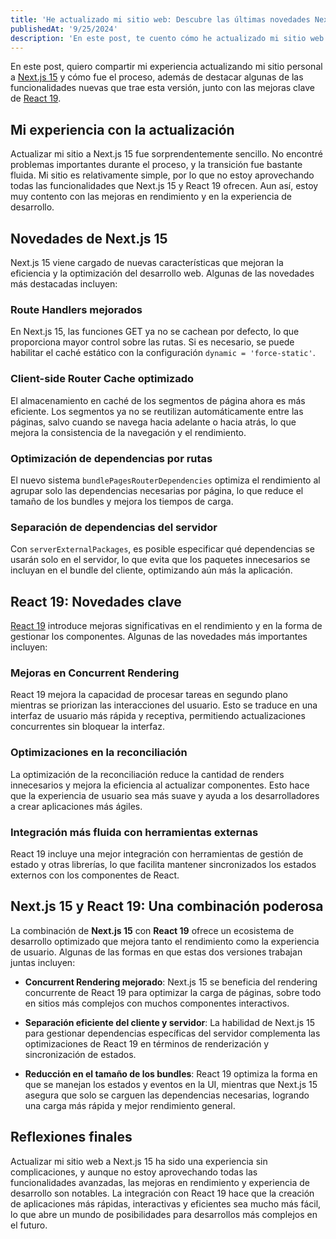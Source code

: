 ```yaml
---
title: 'He actualizado mi sitio web: Descubre las últimas novedades Next.js 15'
publishedAt: '9/25/2024'
description: 'En este post, te cuento cómo he actualizado mi sitio web a Next.js 15, explorando las nuevas funcionalidades y mejoras que trae esta versión. Descubre cómo estas novedades impactan en el rendimiento, la optimización y la experiencia de desarrollo.'
---
```


En este post, quiero compartir mi experiencia actualizando mi sitio personal a [Next.js 15](https://nextjs.org/docs) y cómo fue el proceso, además de destacar algunas de las funcionalidades nuevas que trae esta versión, junto con las mejoras clave de [React 19](https://es.react.dev/blog/2024/04/25/react-19).

## Mi experiencia con la actualización

Actualizar mi sitio a Next.js 15 fue sorprendentemente sencillo. No encontré problemas importantes durante el proceso, y la transición fue bastante fluida. Mi sitio es relativamente simple, por lo que no estoy aprovechando todas las funcionalidades que Next.js 15 y React 19 ofrecen. Aun así, estoy muy contento con las mejoras en rendimiento y en la experiencia de desarrollo.

## Novedades de Next.js 15

Next.js 15 viene cargado de nuevas características que mejoran la eficiencia y la optimización del desarrollo web. Algunas de las novedades más destacadas incluyen:

### Route Handlers mejorados

En Next.js 15, las funciones GET ya no se cachean por defecto, lo que proporciona mayor control sobre las rutas. Si es necesario, se puede habilitar el caché estático con la configuración `dynamic = 'force-static'`.

### Client-side Router Cache optimizado

El almacenamiento en caché de los segmentos de página ahora es más eficiente. Los segmentos ya no se reutilizan automáticamente entre las páginas, salvo cuando se navega hacia adelante o hacia atrás, lo que mejora la consistencia de la navegación y el rendimiento.

### Optimización de dependencias por rutas

El nuevo sistema `bundlePagesRouterDependencies` optimiza el rendimiento al agrupar solo las dependencias necesarias por página, lo que reduce el tamaño de los bundles y mejora los tiempos de carga.

### Separación de dependencias del servidor

Con `serverExternalPackages`, es posible especificar qué dependencias se usarán solo en el servidor, lo que evita que los paquetes innecesarios se incluyan en el bundle del cliente, optimizando aún más la aplicación.

## React 19: Novedades clave

[React 19](https://es.react.dev/blog/2024/04/25/react-19) introduce mejoras significativas en el rendimiento y en la forma de gestionar los componentes. Algunas de las novedades más importantes incluyen:

### Mejoras en Concurrent Rendering

React 19 mejora la capacidad de procesar tareas en segundo plano mientras se priorizan las interacciones del usuario. Esto se traduce en una interfaz de usuario más rápida y receptiva, permitiendo actualizaciones concurrentes sin bloquear la interfaz.

### Optimizaciones en la reconciliación

La optimización de la reconciliación reduce la cantidad de renders innecesarios y mejora la eficiencia al actualizar componentes. Esto hace que la experiencia de usuario sea más suave y ayuda a los desarrolladores a crear aplicaciones más ágiles.

### Integración más fluida con herramientas externas

React 19 incluye una mejor integración con herramientas de gestión de estado y otras librerías, lo que facilita mantener sincronizados los estados externos con los componentes de React.

## Next.js 15 y React 19: Una combinación poderosa

La combinación de **Next.js 15** con **React 19** ofrece un ecosistema de desarrollo optimizado que mejora tanto el rendimiento como la experiencia de usuario. Algunas de las formas en que estas dos versiones trabajan juntas incluyen:

- **Concurrent Rendering mejorado**: Next.js 15 se beneficia del rendering concurrente de React 19 para optimizar la carga de páginas, sobre todo en sitios más complejos con muchos componentes interactivos.
- **Separación eficiente del cliente y servidor**: La habilidad de Next.js 15 para gestionar dependencias específicas del servidor complementa las optimizaciones de React 19 en términos de renderización y sincronización de estados.

- **Reducción en el tamaño de los bundles**: React 19 optimiza la forma en que se manejan los estados y eventos en la UI, mientras que Next.js 15 asegura que solo se carguen las dependencias necesarias, logrando una carga más rápida y mejor rendimiento general.

## Reflexiones finales

Actualizar mi sitio web a Next.js 15 ha sido una experiencia sin complicaciones, y aunque no estoy aprovechando todas las funcionalidades avanzadas, las mejoras en rendimiento y experiencia de desarrollo son notables. La integración con React 19 hace que la creación de aplicaciones más rápidas, interactivas y eficientes sea mucho más fácil, lo que abre un mundo de posibilidades para desarrollos más complejos en el futuro.
